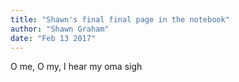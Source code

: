 ```yaml
---
title: "Shawn's final final page in the notebook"
author: "Shawn Graham"
date: "Feb 13 2017"
---
```


O me, O my, I hear my oma sigh


